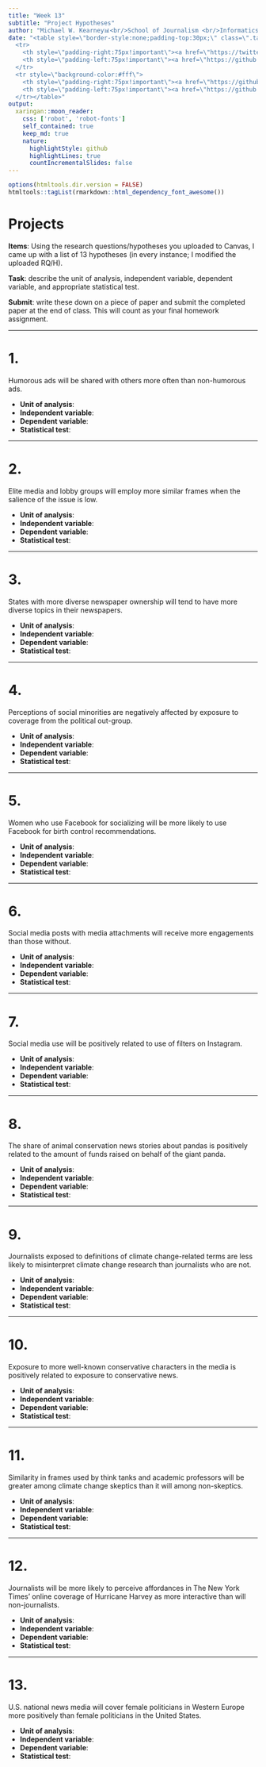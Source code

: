 ```yaml
---
title: "Week 13"
subtitle: "Project Hypotheses"
author: "Michael W. Kearney📊<br/>School of Journalism <br/>Informatics Institute <br/>University of Missouri"
date: "<table style=\"border-style:none;padding-top:30px;\" class=\".table\">
  <tr>
    <th style=\"padding-right:75px!important\"><a href=\"https://twitter.com/kearneymw\"> <i class=\"fa fa-twitter\"></i> </a></th>
    <th style=\"padding-left:75px!important\"><a href=\"https://github.com/mkearney\"> <i class=\"fa fa-github\"></i> </a></th>
  </tr>
  <tr style=\"background-color:#fff\">
    <th style=\"padding-right:75px!important\"><a href=\"https://github.com/mkearney\"> @kearneymw </a></th>
    <th style=\"padding-left:75px!important\"><a href=\"https://github.com/mkearney\"> @mkearney </a></th>
  </tr></table>"
output:
  xaringan::moon_reader:
    css: ['robot', 'robot-fonts']
    self_contained: true
    keep_md: true
    nature:
      highlightStyle: github
      highlightLines: true
      countIncrementalSlides: false
---
```


```r
options(htmltools.dir.version = FALSE)
htmltools::tagList(rmarkdown::html_dependency_font_awesome())
```

# Projects

**Items**: Using the research questions/hypotheses you uploaded to Canvas, I came up with a list of 13 hypotheses (in every instance; I modified the uploaded RQ/H).

**Task**: describe the unit of analysis, independent variable, dependent variable, and appropriate statistical test.

**Submit**: write these down on a piece of paper and submit the completed paper at the end of class. This will count as your final homework assignment.

---

# 1.

Humorous ads will be shared with others more often than non-humorous ads.

+ **Unit of analysis**: 
+ **Independent variable**:
+ **Dependent variable**:
+ **Statistical test**:

---

# 2.

Elite media and lobby groups will employ more similar frames when the salience of the issue is low. 

+ **Unit of analysis**: 
+ **Independent variable**:
+ **Dependent variable**:
+ **Statistical test**:

---

# 3.

States with more diverse newspaper ownership will tend to have more diverse topics in their newspapers.

+ **Unit of analysis**: 
+ **Independent variable**:
+ **Dependent variable**:
+ **Statistical test**:

---

# 4.

Perceptions of social minorities are negatively affected by exposure to coverage from the political out-group.

+ **Unit of analysis**: 
+ **Independent variable**:
+ **Dependent variable**:
+ **Statistical test**:

---

# 5.

Women who use Facebook for socializing will be more likely to use Facebook for birth control recommendations.

+ **Unit of analysis**: 
+ **Independent variable**:
+ **Dependent variable**:
+ **Statistical test**:

---

# 6.

Social media posts with media attachments will receive more engagements than those without.

+ **Unit of analysis**: 
+ **Independent variable**:
+ **Dependent variable**:
+ **Statistical test**:

---

# 7.

Social media use will be positively related to use of filters on Instagram.

+ **Unit of analysis**: 
+ **Independent variable**:
+ **Dependent variable**:
+ **Statistical test**:

---

# 8.

The share of animal conservation news stories about pandas is positively related to the amount of funds raised on behalf of the giant panda.

+ **Unit of analysis**: 
+ **Independent variable**:
+ **Dependent variable**:
+ **Statistical test**:

---

# 9.

Journalists exposed to definitions of climate change-related terms are less likely to misinterpret climate change research than journalists who are not.

+ **Unit of analysis**: 
+ **Independent variable**:
+ **Dependent variable**:
+ **Statistical test**:

---

# 10.

Exposure to more well-known conservative characters in the media is positively related to exposure to conservative news.

+ **Unit of analysis**: 
+ **Independent variable**:
+ **Dependent variable**:
+ **Statistical test**:

---

# 11.

Similarity in frames used by think tanks and academic professors will be greater among climate change skeptics than it will among non-skeptics.

+ **Unit of analysis**: 
+ **Independent variable**:
+ **Dependent variable**:
+ **Statistical test**:

---

# 12.

Journalists will be more likely to perceive affordances in The New York Times' online coverage of Hurricane Harvey as more interactive than will non-journalists.

+ **Unit of analysis**: 
+ **Independent variable**:
+ **Dependent variable**:
+ **Statistical test**:

---

# 13.

U.S. national news media will cover female politicians in Western Europe more positively than female politicians in the United States.

+ **Unit of analysis**: 
+ **Independent variable**:
+ **Dependent variable**:
+ **Statistical test**:
